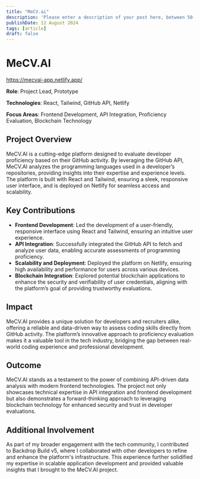 ```yaml
---
title: "MeCV.ai"
description: 'Please enter a description of your post here, between 50-160 chars!'
publishDate: 12 August 2024
tags: [article]
draft: false
---
```

# MeCV.AI
https://mecvai-app.netlify.app/

**Role**: Project Lead, Prototype

**Technologies**: React, Tailwind, GitHub API, Netlify  

**Focus Areas**: Frontend Development, API Integration, Proficiency Evaluation, Blockchain Technology

## Project Overview
MeCV.AI is a cutting-edge platform designed to evaluate developer proficiency based on their GitHub activity. By leveraging the GitHub API, MeCV.AI analyzes the programming languages used in a developer’s repositories, providing insights into their expertise and experience levels. The platform is built with React and Tailwind, ensuring a sleek, responsive user interface, and is deployed on Netlify for seamless access and scalability.

## Key Contributions
- **Frontend Development**: Led the development of a user-friendly, responsive interface using React and Tailwind, ensuring an intuitive user experience.
- **API Integration**: Successfully integrated the GitHub API to fetch and analyze user data, enabling accurate assessments of programming proficiency.
- **Scalability and Deployment**: Deployed the platform on Netlify, ensuring high availability and performance for users across various devices.
- **Blockchain Integration**: Explored potential blockchain applications to enhance the security and verifiability of user credentials, aligning with the platform’s goal of providing trustworthy evaluations.

## Impact
MeCV.AI provides a unique solution for developers and recruiters alike, offering a reliable and data-driven way to assess coding skills directly from GitHub activity. The platform’s innovative approach to proficiency evaluation makes it a valuable tool in the tech industry, bridging the gap between real-world coding experience and professional development.

## Outcome
MeCV.AI stands as a testament to the power of combining API-driven data analysis with modern frontend technologies. The project not only showcases technical expertise in API integration and frontend development but also demonstrates a forward-thinking approach to leveraging blockchain technology for enhanced security and trust in developer evaluations.

## Additional Involvement
As part of my broader engagement with the tech community, I contributed to Backdrop Build v5, where I collaborated with other developers to refine and enhance the platform's infrastructure. This experience further solidified my expertise in scalable application development and provided valuable insights that I brought to the MeCV.AI project.